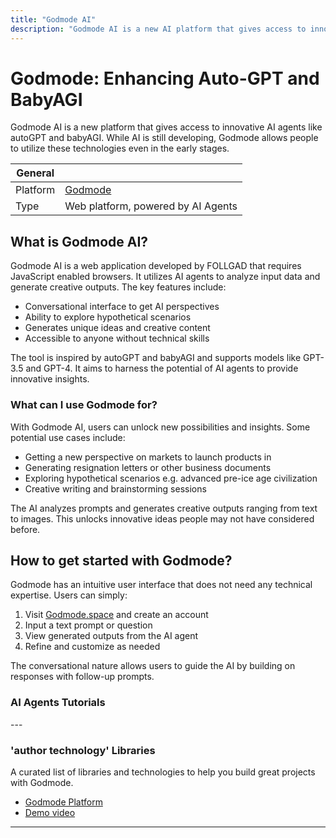 ```yaml
---
title: "Godmode AI"
description: "Godmode AI is a new AI platform that gives access to innovative AI agents like Auto-GPT and AabyAGI."
---
```


# Godmode: Enhancing Auto-GPT and BabyAGI
Godmode AI is a new platform that gives access to innovative AI agents like autoGPT and babyAGI. While AI is still developing, Godmode allows people to utilize these technologies even in the early stages.

| General  |  |
| --- | --- |
| Platform | [Godmode](https://godmode.space)  |
| Type | Web platform, powered by AI Agents |


## What is Godmode AI?
Godmode AI is a web application developed by FOLLGAD that requires JavaScript enabled browsers. It utilizes AI agents to analyze input data and generate creative outputs. The key features include:

- Conversational interface to get AI perspectives
- Ability to explore hypothetical scenarios
- Generates unique ideas and creative content
- Accessible to anyone without technical skills

The tool is inspired by autoGPT and babyAGI and supports models like GPT-3.5 and GPT-4. It aims to harness the potential of AI agents to provide innovative insights.

                       
### What can I use Godmode for?
With Godmode AI, users can unlock new possibilities and insights. Some potential use cases include:

- Getting a new perspective on markets to launch products in
- Generating resignation letters or other business documents
- Exploring hypothetical scenarios e.g. advanced pre-ice age civilization
- Creative writing and brainstorming sessions

The AI analyzes prompts and generates creative outputs ranging from text to images. This unlocks innovative ideas people may not have considered before.
                       
                       
## How to get started with Godmode?
Godmode has an intuitive user interface that does not need any technical expertise. Users can simply:

1. Visit [Godmode.space](https://godmode.space) and create an account
2. Input a text prompt or question
3. View generated outputs from the AI agent
4. Refine and customize as needed

The conversational nature allows users to guide the AI by building on responses with follow-up prompts.
                    
### AI Agents Tutorials
<TechTutorials/>
---

### 'author technology' Libraries
A curated list of libraries and technologies to help you build great projects with Godmode.

* [Godmode Platform](https://godmode.space)
* [Demo video](https://twitter.com/_Lonis_/status/1646641412182536196)                          
                         
---
